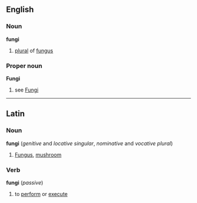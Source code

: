 ==English==
===Noun===
'''fungi'''
#[[plural]] of [[fungus]]
===Proper noun===
'''Fungi'''
#see [[Fungi]]
----
==Latin==
===Noun===
'''fungi'''  (''genitive'' and ''locative'' ''singular'', ''nominative'' and ''vocative'' ''plural'')
#[[Fungus]], [[mushroom]]
===Verb===
'''fungi'''  (''passive'')
#to [[perform]] or [[execute]]